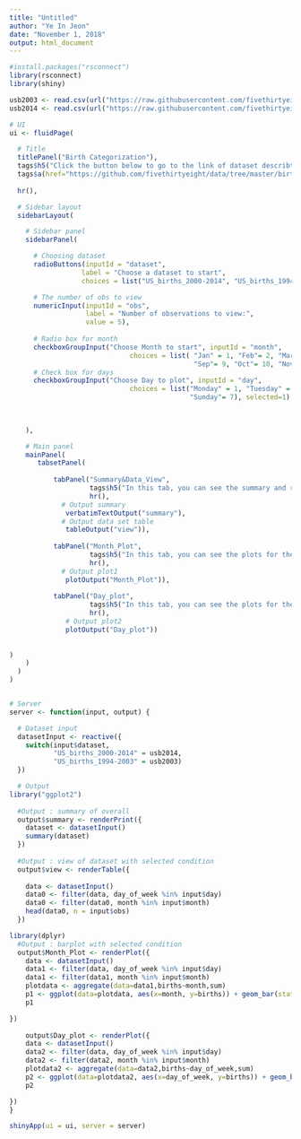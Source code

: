 ---
title: "Untitled"
author: "Ye In Jeon"
date: "November 1, 2018"
output: html_document
---


```{r summary_datatable}
#install.packages("rsconnect")
library(rsconnect)
library(shiny)

usb2003 <- read.csv(url("https://raw.githubusercontent.com/fivethirtyeight/data/master/births/US_births_1994-2003_CDC_NCHS.csv"))
usb2014 <- read.csv(url("https://raw.githubusercontent.com/fivethirtyeight/data/master/births/US_births_2000-2014_SSA.csv"))

# UI
ui <- fluidPage(

  # Title
  titlePanel("Birth Categorization"),
  tags$h5("Click the button below to go to the link of dataset describtion page of github"),
  tags$a(href="https://github.com/fivethirtyeight/data/tree/master/births", "Click Here!"),
  
  hr(),

  # Sidebar layout 
  sidebarLayout(

    # Sidebar panel
    sidebarPanel(

      # Choosing dataset
      radioButtons(inputId = "dataset",
                  label = "Choose a dataset to start",
                  choices = list("US_births_2000-2014", "US_births_1994-2003"), selected = NULL, inline = FALSE),

      # The number of obs to view
      numericInput(inputId = "obs",
                   label = "Number of observations to view:",
                   value = 5),
      
      # Radio box for month
      checkboxGroupInput("Choose Month to start", inputId = "month",
                              choices = list( "Jan" = 1, "Feb"= 2, "Mar"= 3, "Apr"= 4, "May"= 5, "Jun"= 6, "Jul"= 7, "Aug"= 8, 
                                              "Sep"= 9, "Oct"= 10, "Nov"= 11, "Dec"= 12), selected=1),
      # Check box for days
      checkboxGroupInput("Choose Day to plot", inputId = "day",
                              choices = list("Monday" = 1, "Tuesday" = 2, "Wednesday" = 3,"Thursday"= 4, "Friday"= 5, "Saturaday"= 6,
                                             "Sunday"= 7), selected=1)
      

 
    ),

    # Main panel
    mainPanel(
       tabsetPanel(
         
           tabPanel("Summary&Data_View",
                    tags$h5("In this tab, you can see the summary and rows of the dataset you chose"),
                    hr(),
             # Output summary
              verbatimTextOutput("summary"),
             # Output data set table
              tableOutput("view")),
           
           tabPanel("Month_Plot",
                    tags$h5("In this tab, you can see the plots for the birts by month"),
                    hr(),
             # Output plot1
              plotOutput("Month_Plot")),
           
           tabPanel("Day_plot",
                    tags$h5("In this tab, you can see the plots for the birts by day of week"),
                    hr(),
              # Output plot2
              plotOutput("Day_plot"))
       
      
)
    )
  )
)


# Server
server <- function(input, output) {

  # Dataset input
  datasetInput <- reactive({
    switch(input$dataset,
           "US_births_2000-2014" = usb2014,
           "US_births_1994-2003" = usb2003)
  })

  # Output
library("ggplot2")
  
  #Output : summary of overall
  output$summary <- renderPrint({
    dataset <- datasetInput()
    summary(dataset)
  })
  
  #Output : view of dataset with selected condition
  output$view <- renderTable({
    
    data <- datasetInput()
    data0 <- filter(data, day_of_week %in% input$day)
    data0 <- filter(data0, month %in% input$month)
    head(data0, n = input$obs)
  })

library(dplyr)
  #Output : barplot with selected condition
  output$Month_Plot <- renderPlot({
    data <- datasetInput()
    data1 <- filter(data, day_of_week %in% input$day)
    data1 <- filter(data1, month %in% input$month)
    plotdata <- aggregate(data=data1,births~month,sum) 
    p1 <- ggplot(data=plotdata, aes(x=month, y=births)) + geom_bar(stat = "identity", color="white", fill="blue") 
    p1

})
  
    output$Day_plot <- renderPlot({
    data <- datasetInput()
    data2 <- filter(data, day_of_week %in% input$day)
    data2 <- filter(data2, month %in% input$month)
    plotdata2 <- aggregate(data=data2,births~day_of_week,sum) 
    p2 <- ggplot(data=plotdata2, aes(x=day_of_week, y=births)) + geom_bar(stat = "identity", color="white", fill="green")
    p2

})
}

shinyApp(ui = ui, server = server)


```
